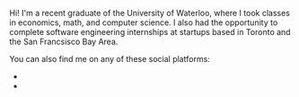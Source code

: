 
Hi! I'm a recent graduate of the University of Waterloo, where I took classes
in economics, math, and computer science. I also had the opportunity to 
complete software engineering internships at startups based in Toronto and the 
San Francsisco Bay Area.

You can also find me on any of these social platforms:
- <A href="https://www.linkedin.com/in/amodkala/" text="LinkedIn" />
- <A href="https://github.com/amodkala" text="GitHub" />
